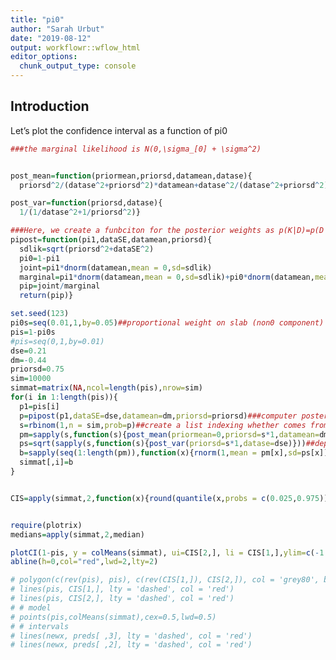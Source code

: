 ```yaml
---
title: "pi0"
author: "Sarah Urbut"
date: "2019-08-12"
output: workflowr::wflow_html
editor_options:
  chunk_output_type: console
---
```


## Introduction


Let's plot the confidence interval as a function of pi0

```r

###the marginal likelihood is N(0,\sigma_[0] + \sigma^2)


post_mean=function(priormean,priorsd,datamean,datase){
  priorsd^2/(datase^2+priorsd^2)*datamean+datase^2/(datase^2+priorsd^2)*priormean}

post_var=function(priorsd,datase){
  1/(1/datase^2+1/priorsd^2)}

###Here, we create a funbciton for the posterior weights as p(K|D)=p(D|K)*p(K)/sum_k[p(D|K)*p(K)] where p(K)= 1-pi0 for chosen level of skepticism
pipost=function(pi1,dataSE,datamean,priorsd){
  sdlik=sqrt(priorsd^2+dataSE^2)
  pi0=1-pi1
  joint=pi1*dnorm(datamean,mean = 0,sd=sdlik)
  marginal=pi1*dnorm(datamean,mean = 0,sd=sdlik)+pi0*dnorm(datamean,mean = 0,sd=dataSE)
  pip=joint/marginal
  return(pip)}

set.seed(123)
pi0s=seq(0.01,1,by=0.05)##proportional weight on slab (non0 component)
pis=1-pi0s
#pis=seq(0,1,by=0.01)
dse=0.21
dm=-0.44
priorsd=0.75
sim=10000
simmat=matrix(NA,ncol=length(pis),nrow=sim)
for(i in 1:length(pis)){
  p1=pis[i]
  p=pipost(p1,dataSE=dse,datamean=dm,priorsd=priorsd)###computer posterior weight on nonzero component using chosen prior weight
  s=rbinom(1,n = sim,prob=p)##create a list indexing whether comes from null or real depending on posterior weight, where for each simulation, an RV (0,1) is simulated from Binomial(n=1,size=1) according to posterio weight
  pm=sapply(s,function(s){post_mean(priormean=0,priorsd=s*1,datamean=dm,datase=dse)})##depending on whether null or alternative chosen, simulate posterior mean of distribution
  ps=sqrt(sapply(s,function(s){post_var(priorsd=s*1,datase=dse)}))##depending on whether null or alternative chosen, simulate posterior mean of distribution
  b=sapply(seq(1:length(pm)),function(x){rnorm(1,mean = pm[x],sd=ps[x])})##for each simulation choose a rv according to simulated mean and variance
  simmat[,i]=b
}


CIS=apply(simmat,2,function(x){round(quantile(x,probs = c(0.025,0.975)),2)})


require(plotrix)
medians=apply(simmat,2,median)

plotCI(1-pis, y = colMeans(simmat), ui=CIS[2,], li = CIS[1,],ylim=c(-1.1,0.2),cex=0.5,xlab="Clinical Skepticism",ylab="95% Credible Interval",main=expression("Posterior CI vs Clinical Skepticism"))
abline(h=0,col="red",lwd=2,lty=2)

# polygon(c(rev(pis), pis), c(rev(CIS[1,]), CIS[2,]), col = 'grey80', border = NA)
# lines(pis, CIS[1,], lty = 'dashed', col = 'red')
# lines(pis, CIS[2,], lty = 'dashed', col = 'red')
# # model
# points(pis,colMeans(simmat),cex=0.5,lwd=0.5)
# # intervals
# lines(newx, preds[ ,3], lty = 'dashed', col = 'red')
# lines(newx, preds[ ,2], lty = 'dashed', col = 'red')

```

